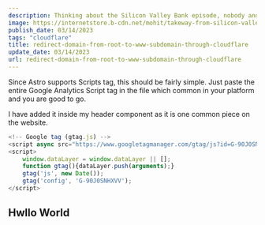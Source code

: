 ```yaml
---
description: Thinking about the Silicon Valley Bank episode, nobody and especially retail customers would ever want to get into similar situation.
image: https://internetstore.b-cdn.net/mohit/takeway-from-silicon-valley-bank-episode.png
publish_date: 03/14/2023
tags: "cloudflare"
title: redirect-domain-from-root-to-www-subdomain-through-cloudflare
update_date: 03/14/2023
url: redirect-domain-from-root-to-www-subdomain-through-cloudflare
---
```

Since Astro supports Scripts tag, this should be fairly simple. Just paste the entire Google Analytics Script tag in the file which common in your platform and you are good to go.

I have added it inside my header component as it is one common piece on the website.

```js
<!-- Google tag (gtag.js) -->
<script async src="https://www.googletagmanager.com/gtag/js?id=G-90J0SNHXVV"></script>
<script>
    window.dataLayer = window.dataLayer || [];
    function gtag(){dataLayer.push(arguments);}
    gtag('js', new Date());
    gtag('config', 'G-90J0SNHXVV');
</script>
```
## Hwllo World
